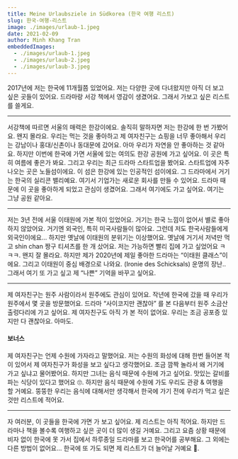 ```yaml
---
title: Meine Urlaubsziele in Südkorea (한국 여행 리스트)
slug: 한국-여행-리스트
image: ./images/urlaub-1.jpeg
date: 2021-02-09
author: Minh Khang Tran
embeddedImages:
  - ./images/urlaub-1.jpeg
  - ./images/urlaub-2.jpeg
  - ./images/urlaub-3.jpeg
---
```



<GatsbyImage
  image={getImage(props.embeddedImages[0])}
  alt={props.embeddedImages[0].name}
  className="post-img"
/>

2017년에 저는 한국에 11개월쯤 있었어요. 저는 다양한 곳에 다녀왔지만 아직 더 보고 싶은 곳들이 있어요. 드라마랑 서강 책에서 영감이 생겼어요. 그래서 가보고 싶은 리스트를 쓸게요.

---

서강책에 따르면 서울의 매력은 한강이에요. 솔직히 말하자면 저는 한강에 한 번 가봤어요. 왠지 몰라요. 우리는 먹는 것을 좋아하고 제 여자친구는 쇼핑을 너무 좋아해서 우리는 강남이나 홍대/신촌이나 동대문에 갔어요. 아마 우리가 자연을 안 좋아하는 것 같아요.
하지만 이번에 한국에 가면 서울에 있는 여의도 한강 공원에 가고 싶어요. 이 곳은 특히 여름에 좋은가 봐요.
그리고 우리는 최근 드라마 스타트업을 봤어요.
스타트업에 자주 나오는 곳은 노들섬이에요. 이 섬은 한강에 있는 인공적인 섬이에요. 그 드라마에서 거기는 한국의 실리콘 밸리예요. 여기서 기업가는 새로운 회사를 만들 수 있어요. 드라마 때문에 이 곳을 좋아하게 되었고 관심이 생겼어요. 그래서 여기에도 가고 싶어요. 여기는 그냥 공원 같아요.

<GatsbyImage
  image={getImage(props.embeddedImages[1])}
  alt={props.embeddedImages[1].name}
  className="post-img"
/>

---

저는 3년 전에 서울 이태원에 가본 적이 있었어요. 거기는 한국 느낌이 없어서 별로 좋아하지 않았어요. 거기엔 외국인, 특히 미국사람들이 많아요. 그런데 저도 한국사람들에게 외국인이에요...
하지만 옛날에 이태원의 분위기는 이상했어요. 옛날에 거기서 저녁만 먹고 shin chan 짱구 티셔츠를 한 개 샀어요. 저는 가능하면 빨리 집에 가고 싶었어요 ㅋㅋㅋ. 왠지 잘 몰라요. 하지만 제가 2020년에 제일 좋아한 드라마는 “이태원 클래스”이에요. 그리고 이태원이 중심 배경으로 나와요. (Ironie des Schicksals) 운명의 장난..
그래서 여기 또 가고 싶고 제 “나쁜” 기억을 바꾸고 싶어요.

---

제 여자친구는 원주 사람이라서 원주에도 관심이 있어요. 작년에 한국에 갔을 때 우리가 원주에서 몇 곳을 방문했어요. 드라마 “사이코지만 괜찮아” 를 본 다음부터 원주 소금산 출렁다리에 가고 싶어요. 제 여자친구도 아직 가 본 적이 없어요. 우리는 조금 공포증 있지만 다 괜찮아요. 아마도.

<GatsbyImage
  image={getImage(props.embeddedImages[2])}
  alt={props.embeddedImages[2].name}
  className="post-img"
/>

#### 보너스

제 여자친구는 언제 수원에 가자라고 말했어요. 저는 수원의 화성에 대해 한번 들어본 적이 있어서 제 여자친구가 화성을 보고 싶다고 생각했어요. 조금 깜짝 놀라서 왜 거기에 가고 싶냐고 물어봤어요. 하지만 그녀는 음식 때문에 수원에 가고 싶어요. 맛있는 갈비를 파는 식당이 있다고 했어요 🙄. 하지만 음식 때문에 수원에 가도 우리도 관광 & 여행을 할 거예요.
뚱뚱한 우리는 음식에 대해서만 생각해서 한국에 가기 전에 우리가 먹고 싶은 것만 리스트에 적어요.

<hr punkt="true" />

자 여러분, 이 곳들을 한국에 가면 가 보고 싶어요. 제 리스트는 아직 적어요. 하지만 드라마나 책을 볼수록 여행하고 싶은 곳이 더 많이 생길 거예요.
그리고 요즘 상황 때문에 비자 없이 한국에 못 가서 집에서 하루종일 드라마를 보고 한국어를 공부해요. 그 외에는 다른 방법이 없어요...
한국에 또 가도 되면 제 리스트가 더 늘어날 거예요 🤗.
